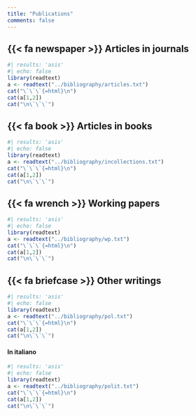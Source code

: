 ```yaml
---
title: "Publications"
comments: false
---
```


## {{< fa newspaper >}} Articles in journals

```r
#| results: 'asis'
#| echo: false
library(readtext)
a <- readtext("../bibliography/articles.txt")
cat("\`\`\`{=html}\n")
cat(a[1,2])
cat("\n\`\`\`")
```

## {{< fa book >}} Articles in books
```r
#| results: 'asis'
#| echo: false
library(readtext)
a <- readtext("../bibliography/incollections.txt")
cat("\`\`\`{=html}\n")
cat(a[1,2])
cat("\n\`\`\`")
```
## {{< fa wrench >}} Working papers
```r
#| results: 'asis'
#| echo: false
library(readtext)
a <- readtext("../bibliography/wp.txt")
cat("\`\`\`{=html}\n")
cat(a[1,2])
cat("\n\`\`\`")
```
## {{< fa briefcase >}} Other writings

```r
#| results: 'asis'
#| echo: false
library(readtext)
a <- readtext("../bibliography/pol.txt")
cat("\`\`\`{=html}\n")
cat(a[1,2])
cat("\n\`\`\`")
```

#### In italiano
```r
#| results: 'asis'
#| echo: false
library(readtext)
a <- readtext("../bibliography/polit.txt")
cat("\`\`\`{=html}\n")
cat(a[1,2])
cat("\n\`\`\`")
```
